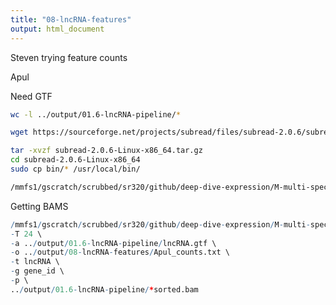 ```yaml
---
title: "08-lncRNA-features"
output: html_document
---
```


Steven trying feature counts 

Apul

Need GTF

```bash
wc -l ../output/01.6-lncRNA-pipeline/*
```


```bash
wget https://sourceforge.net/projects/subread/files/subread-2.0.6/subread-2.0.6-Linux-x86_64.tar.gz
```

```bash
tar -xvzf subread-2.0.6-Linux-x86_64.tar.gz
cd subread-2.0.6-Linux-x86_64
sudo cp bin/* /usr/local/bin/
```


```bash
/mmfs1/gscratch/scrubbed/sr320/github/deep-dive-expression/M-multi-species/code/subread-2.0.6-Linux-x86_64/bin/featureCounts -v
```

Getting BAMS




```r
/mmfs1/gscratch/scrubbed/sr320/github/deep-dive-expression/M-multi-species/code/subread-2.0.6-Linux-x86_64/bin/featureCounts \
-T 24 \
-a ../output/01.6-lncRNA-pipeline/lncRNA.gtf \
-o ../output/08-lncRNA-features/Apul_counts.txt \
-t lncRNA \
-g gene_id \
-p \
../output/01.6-lncRNA-pipeline/*sorted.bam

```

